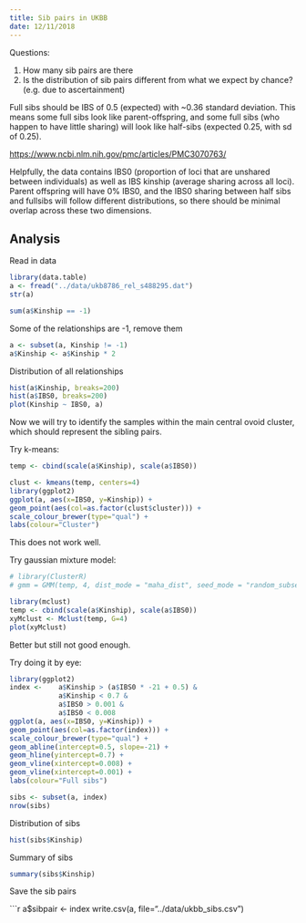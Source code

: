 ```yaml
---
title: Sib pairs in UKBB
date: 12/11/2018
---
```



Questions:

1. How many sib pairs are there
2. Is the distribution of sib pairs different from what we expect by chance? (e.g. due to ascertainment)

Full sibs should be IBS of 0.5 (expected) with ~0.36 standard deviation. This means some full sibs look like parent-offspring, and some full sibs (who happen to have little sharing) will look like half-sibs (expected 0.25, with sd of 0.25).

[https://www.ncbi.nlm.nih.gov/pmc/articles/PMC3070763/](https://www.ncbi.nlm.nih.gov/pmc/articles/PMC3070763/)

Helpfully, the data contains IBS0 (proportion of loci that are unshared between individuals) as well as IBS kinship (average sharing across all loci). Parent offspring will have 0% IBS0, and the IBS0 sharing between half sibs and fullsibs will follow different distributions, so there should be minimal overlap across these two dimensions.


## Analysis

Read in data

```r
library(data.table)
a <- fread("../data/ukb8786_rel_s488295.dat")
str(a)
```

```r
sum(a$Kinship == -1)
```

Some of the relationships are -1, remove them

```r
a <- subset(a, Kinship != -1)
a$Kinship <- a$Kinship * 2 
```

Distribution of all relationships

```r
hist(a$Kinship, breaks=200)
hist(a$IBS0, breaks=200)
plot(Kinship ~ IBS0, a)
```

Now we will try to identify the samples within the main central ovoid cluster, which should represent the sibling pairs. 

Try k-means:

```r
temp <- cbind(scale(a$Kinship), scale(a$IBS0))

clust <- kmeans(temp, centers=4)
library(ggplot2)
ggplot(a, aes(x=IBS0, y=Kinship)) +
geom_point(aes(col=as.factor(clust$cluster))) +
scale_colour_brewer(type="qual") +
labs(colour="Cluster")

```

This does not work well.

Try gaussian mixture model:

```r
# library(ClusterR)
# gmm = GMM(temp, 4, dist_mode = "maha_dist", seed_mode = "random_subset", km_iter = 10, em_iter = 10, verbose = F) 

library(mclust)
temp <- cbind(scale(a$Kinship), scale(a$IBS0))
xyMclust <- Mclust(temp, G=4)
plot(xyMclust)

```

Better but still not good enough.

Try doing it by eye:

```r
library(ggplot2)
index <-	a$Kinship > (a$IBS0 * -21 + 0.5) &
			a$Kinship < 0.7 &
			a$IBS0 > 0.001 &
			a$IBS0 < 0.008
ggplot(a, aes(x=IBS0, y=Kinship)) +
geom_point(aes(col=as.factor(index))) +
scale_colour_brewer(type="qual") +
geom_abline(intercept=0.5, slope=-21) +
geom_hline(yintercept=0.7) +
geom_vline(xintercept=0.008) +
geom_vline(xintercept=0.001) +
labs(colour="Full sibs")
```

```r
sibs <- subset(a, index)
nrow(sibs)
```

Distribution of sibs

```r
hist(sibs$Kinship)
```

Summary of sibs

```r
summary(sibs$Kinship)
```

Save the sib pairs

```r
a$sibpair <- index
write.csv(a, file="../data/ukbb_sibs.csv")
